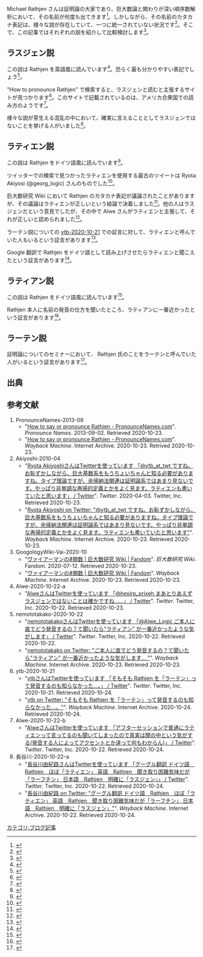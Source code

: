 Michael Rathjen さんは証明論の大家であり、巨大数論と関わりが深い順序数解析において、その名前が何度も出てきます<ref>{{cite claim|Hexirp}}</ref>。しかしながら、その名前のカタカナ表記は、様々な説が存在していて、一つに統一されていない状況です<ref>{{cite claim|Hexirp}}</ref>。そこで、この記事ではそれぞれの説を紹介して比較検討します<ref>{{cite claim|Hexirp}}</ref>。

== ラスジェン説 ==

この説は Rathjen を英語風に読んでいます<ref>{{cite claim|Hexirp}}</ref>。恐らく最も分かりやすい表記でしょう<ref>{{cite claim|Hexirp}}</ref>。

"How to pronounce Rathjen" で検索すると、ラスジェンと読むと主張するサイトが見つかります<ref>{{cite investigate|Hexirp|[[#PronounceNames-2013-09|PronounceNames-2013-09]] によります。}}</ref>。このサイトで記載されているのは、アメリカ合衆国での読み方のようです<ref>{{cite investigate|Hexirp|[[#PronounceNames-2013-09|PronounceNames-2013-09]] によります。}}</ref>。

様々な説が芽生える混乱の中において、確実に言えることとしてラスジェンではないことを挙げる人がいました<ref>{{cite investigate|Hexirp|[[#Alwe-2020-10-22-a|Alwe-2020-10-22-a]] によります。}}</ref>。

== ラティエン説 ==

この説は Rathjen をドイツ語風に読んでいます<ref>{{cite claim|Hexirp}}</ref>。

ツイッターでの検索で見つかったラティエンを使用する最古のツイートは Ryota Akiyosi (@georg_logic) さんのものでした<ref>{{cite investigate|Hexirp|[[#Akiyoshi-2010-04|Akiyoshi-2010-04]] によります。}}</ref>。

巨大数研究 Wiki において Rathjen のカタカナ表記が議論されたことがありますが、その議論はラティエンが正しいという結論で決着しました<ref>{{cite investigate|Hexirp|[[#GoogologyWiki-Vai-2020-10|GoogologyWiki-Vai-2020-10]] によります。}}</ref>。他の人はラスジェンだという意見でしたが、その中で Alwe さんがラティエンと主張して、それが正しいと認められました<ref>{{cite investigate|Hexirp|[[#GoogologyWiki-Vai-2020-10|GoogologyWiki-Vai-2020-10]] によります。}}</ref>。

ラーテン説についての [[#ytb-2020-10-21|ytb-2020-10-21]] での証言に対して、ラティエンと呼んでいた人もいるという証言があります<ref>{{cite investigate|Hexirp|[[#Alwe-2020-10-22-b|Alwe-2020-10-22-b]] によります。}}</ref>。

Google 翻訳で Rathjen をドイツ語として読み上げさせたらラティエンと聞こえたという証言があります<ref>{{cite investigate|Hexirp|[[#長谷川-2020-10-22-a|長谷川-2020-10-22-a]] によります。}}</ref>。

== ラティアン説 ==

この説は Rathjen をドイツ語風に読んでいます<ref>{{cite claim|Hexirp}}</ref>。

Rathjen 本人に名前の発音の仕方を聞いたところ、ラティアンに一番近かったという証言があります<ref>{{cite investigate|Hexirp|[[#nemototakako-2020-10-22|nemototakako-2020-10-22]] によります。}}</ref>。

== ラーテン説 ==

証明論についてのセミナーにおいて、 Rathjen 氏のことをラーテンと呼んでいた人がいるという証言があります<ref>{{cite investigate|Hexirp|[[#ytb-2020-10-21|ytb-2020-10-21]] によります。}}</ref>。

== 出典 ==

<references />

== 参考文献 ==

# <span id="PronounceNames-2013-09">PronounceNames-2013-09</span>
#* "[https://www.pronouncenames.com/Rathjen How to say or pronounce Rathjen - PronounceNames.com]". ''Pronounce Names''. 2013-09-02. Retrieved 2020-10-23.
#* "[https://web.archive.org/web/20201023090722/https://www.pronouncenames.com/Rathjen How to say or pronounce Rathjen - PronounceNames.com]". ''Wayback Machine''. Internet Archive. 2020-10-23. Retrived 2020-10-23.
# <span id="Akiyoshi-2010-04">Akiyoshi-2010-04</span>
#* "[https://twitter.com/georg_logic/status/11537489580 Ryota AkiyoshiさんはTwitterを使っています 「@ytb_at_twt ですね。お恥ずかしながら、巨大基数系をもうちょいちゃんと知る必要がありますね。タイプ理論ですが、余帰納法関連は証明論系ではあまり見ないです。やっぱり非単調な再帰的定義とかをよく見ます。ラティエンも書いていたと思います」 / Twitter]". ''Twitter''. 2020-04-03. Twitter, Inc. Retrieved 2020-10-23.
#* "[https://web.archive.org/web/20201023093535/https://twitter.com/georg_logic/status/11537489580 Ryota Akiyoshi on Twitter: "@ytb_at_twt ですね。お恥ずかしながら、巨大基数系をもうちょいちゃんと知る必要がありますね。タイプ理論ですが、余帰納法関連は証明論系ではあまり見ないです。やっぱり非単調な再帰的定義とかをよく見ます。ラティエンも書いていたと思います"]". ''Wayback Machine''. Internet Archive. 2020-10-23. Retrieved 2020-10-23.
# <span id="GoogologyWiki-Vai-2020-10">GoogologyWiki-Vai-2020-10</span>
#* "[https://googology.wikia.org/ja/wiki/%E3%83%B4%E3%82%A1%E3%82%A4%E3%82%A2%E3%83%BC%E3%83%9E%E3%83%B3%E3%81%AE%CF%91%E9%96%A2%E6%95%B0 ヴァイアーマンのϑ関数 | 巨大数研究 Wiki | Fandom]". ''巨大数研究 Wiki''. Fandom. 2020-07-12. Retrieved 2020-10-23.
#* "[https://web.archive.org/web/20201023094947/https://googology.wikia.org/ja/wiki/%E3%83%B4%E3%82%A1%E3%82%A4%E3%82%A2%E3%83%BC%E3%83%9E%E3%83%B3%E3%81%AE%CF%91%E9%96%A2%E6%95%B0 ヴァイアーマンのϑ関数 | 巨大数研究 Wiki | Fandom]". ''Wayback Machine''. Internet Archive. 2020-10-23. Retrieved 2020-10-23.
# <span id="Alwe-2020-10-22-a">Alwe-2020-10-22-a</span>
#* "[https://twitter.com/Alwe_Logic/status/1318948130574848000 AlweさんはTwitterを使っています 「@hexirp_prixeh まあとりあえずラスジェンではないことは確かですね……」 / Twitter]". ''Twitter''. Twitter, Inc. 2020-10-22. Retrieved 2020-10-23.
# <span id="nemototakako-2020-10-22">nemototakako-2020-10-22</span>
#* "[https://twitter.com/ytb_at_twt/status/1318854000612028418 nemototakakoさんはTwitterを使っています 「@Alwe_Logic ご本人に直でどう発音するの？て聞いたら"ラティアン" が一番近かったような気がします」 / Twitter]". ''Twitter''. Twitter, Inc. 2020-10-22. Retrieved 2020-10-22.
#* "[https://web.archive.org/web/20201023124108/https://twitter.com/nemototakako/status/1318945386799767555 nemototakako on Twitter: "ご本人に直でどう発音するの？て聞いたら"ラティアン" が一番近かったような気がします… "]". ''Wayback Machine''. Internet Archive. 2020-10-23. Retrieved 2020-10-23.
# <span id="ytb-2020-10-21">ytb-2020-10-21</span>
#* "[https://twitter.com/ytb_at_twt/status/1318854000612028418 ytbさんはTwitterを使っています 「そもそも Rathjen を「ラーテン」って発音するのも知らなかった…。」 / Twitter]". ''Twitter''. Twitter, Inc. 2020-10-21. Retrieved 2020-10-24.
#* "[https://web.archive.org/web/20201023153532/https://twitter.com/ytb_at_twt/status/1318854000612028418 ytb on Twitter: "そもそも Rathjen を「ラーテン」って発音するのも知らなかった…。"]". ''Wayback Machine''. Internet Archive. 2020-10-24. Retrieved 2020-10-24.
# <span id="Alwe-2020-10-22-b">Alwe-2020-10-22-b</span>
#* "[https://twitter.com/Alwe_Logic/status/1318943684159700993 AlweさんはTwitterを使っています 「アフターセッションで普通にラティエンって言ってるのも聞いてしまったので真実は闇の中という気がする(発音する人によってアクセントとか違って何もわからん)」 / Twitter]". ''Twitter''. Twitter, Inc. 2020-10-22. Retrieved 2020-10-24.
# <span id="長谷川-2020-10-22-a">長谷川-2020-10-22-a</span>
#* "[https://twitter.com/ailinko/status/1319267748166266881 長谷川由紀路さんはTwitterを使っています 「グーグル翻訳 ドイツ語　Rathjen　ほぼ「ラティエン」 英語　Rathjen　聞き取り困難気味だが「ラーフチン」 日本語　Rathjen　明確に「ラスジェン」」 / Twitter]". ''Twitter''. Twitter, Inc. 2020-10-22. Retrieved 2020-10-24.
#* "[https://web.archive.org/web/20201023155545/https://twitter.com/ailinko/status/1319267748166266881 長谷川由紀路 on Twitter: "グーグル翻訳 ドイツ語　Rathjen　ほぼ「ラティエン」 英語　Rathjen　聞き取り困難気味だが「ラーフチン」 日本語　Rathjen　明確に「ラスジェン」"]". ''Wayback Machine''. Internet Archive. 2020-10-22. Retrieved 2020-10-24.

{{DEFAULTSORT:Hexirp/(2020-10-23) Rathjen しのなまえをにほんこてかくときは、とのひようきかてきせつか？}}

[[カテゴリ:ブログ記事]]
